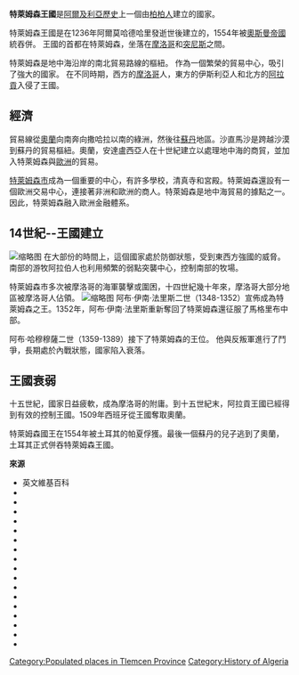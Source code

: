 {{unreferenced|time=2017-04-02T14:04:42+00:00}}
{{Infobox Former Country|native_name=مملكة تلمسان <small>|conventional_long_name=特萊姆森|common_name=特萊姆森|continent=非洲|region=北非|country=阿爾及利亞|status=|event_start=自[[穆瓦希德王朝|穆瓦希德王朝]]獨立|year_start=1235年|event_end=遭[[奧斯曼帝國|奧斯曼帝國]]吞併|year_end=1556年|image_flag=Dz_tlem2.png|flag_type=特萊姆森王國的國旗 (1235–1338, 1488–1556)|flag_alt=特萊姆森王國的國旗 (1235–1338, 1488–1556)|image_coat=Flag of the Kingdom of Tlemcen 1338-1488.png|symbol_type=特萊姆森王國國旗 (1338–1488)|symbol_alt=Flag of the Zayyanid Kingdom (1338–1488)|coa_size=135px|image_map=Magrèb sègle XV-es.svg|image_map_caption=15世紀的北非，橘色為特萊姆森王國|p1=穆瓦希德王朝|s1=奧斯曼帝國|flag_p1=Flag_of_Morocco_1147_1269.svg|flag_s1=Flag of the Ottoman Empire (1844–1922).svg|common_languages=[[柏柏語|柏柏]], [[阿拉伯語|阿拉伯語]]|religion=[[伊斯蘭|伊斯蘭]]|capital=特萊姆森|government_type=君主制|title_leader=<nowiki>蘇丹</nowiki>|year_leader1=1236–1283|year_leader2=1550–1556|stat_area1=}}
'''特萊姆森王國'''是[[阿爾及利亞歷史|阿爾及利亞歷史]]上一個由[[柏柏人|柏柏人]]建立的國家。

特萊姆森王國是在1236年阿爾莫哈德哈里發逝世後建立的，1554年被[[奧斯曼帝國|奧斯曼帝國]]統吞併。 王國的首都在特萊姆森，坐落在[[摩洛哥|摩洛哥]]和[[突尼西亞|突尼斯]]之間。

特萊姆森是地中海沿岸的南北貿易路線的樞紐。 作為一個繁榮的貿易中心，吸引了強大的國家。 在不同時期，西方的[[摩洛哥|摩洛哥]]人，東方的伊斯利亞人和北方的[[阿拉貢|阿拉貢]]入侵了王國。

== 經濟 ==
貿易線從[[奧蘭|奧蘭]]向南奔向撒哈拉以南的綠洲，然後往[[蘇丹|蘇丹]]地區。沙直馬沙是跨越沙漠到蘇丹的貿易樞紐。奧蘭，安達盧西亞人在十世紀建立以處理地中海的商貿，並加入特萊姆森與[[歐洲|歐洲]]的貿易。 

[[特莱姆森|特萊姆森市]]成為一個重要的中心，有許多學校，清真寺和宮殿。特萊姆森還設有一個歐洲交易中心，連接著非洲和歐洲的商人。特萊姆森是地中海貿易的據點之一。因此，特萊姆森融入歐洲金融體系。

== 14世紀--王國建立 ==
[[File:Colonnes_provenant_de_la_mosquée_de_Mansourah.JPG|缩略图]]
在大部份的時間上，這個國家處於防御狀態，受到東西方強國的威脅。南部的游牧阿拉伯人也利用頻繁的弱點突襲中心，控制南部的牧場。

特萊姆森市多次被摩洛哥的海軍襲擊或圍困，十四世紀幾十年來，摩洛哥大部分地區被摩洛哥人佔領。
[[File:Empire_mérinide_-_XIVe.PNG|缩略图]]
阿布·伊南·法里斯二世（1348-1352）宣佈成為特萊姆森之王。1352年，阿布·伊南·法里斯重新奪回了特萊姆森還征服了馬格里布中部。

阿布·哈穆穆薩二世（1359-1389）接下了特萊姆森的王位。 他與反叛軍進行了鬥爭，長期處於內戰狀態，國家陷入衰落。

== 王國衰弱 ==
十五世紀，國家日益疲軟，成為摩洛哥的附庸。到十五世紀末，阿拉貢王國已經得到有效的控制王國。1509年西班牙從王國奪取奧蘭。

特萊姆森國王在1554年被土耳其的帕夏俘獲。最後一個蘇丹的兒子逃到了奧蘭，土耳其正式併吞特萊姆森王國。

'''來源'''
{{refbegin}}
*英文維基百科{{lang|en|Kingdom of Tlemcen}}
*{{cite encyclopedia |ref={{harvid|'Abd al-Wadid: Britannica}} |encyclopedia=Encyclopædia Britannica
 |title='Abd al-Wadid|edition=15th
 |year=2010| publisher=Encyclopædia Britannica, Inc.|volume=I: A-Ak - Bayes|location= Chicago, IL|isbn=978-1-59339-837-8|pages=16}}
*{{cite book|ref=harv|chapter='Abdalwadides|last=Bel.|first=A.|title=First Encyclopaedia of Islam: 1913-1936|url=https://books.google.com/books?id=GEl6N2tQeawC&pg=PA65|accessdate=2013-05-15|year=1993|publisher=BRILL|isbn=978-90-04-09796-4|page=65|archive-date=2019-06-08|archive-url=https://web.archive.org/web/20190608183348/https://books.google.com/books?id=GEl6N2tQeawC&pg=PA65|dead-url=no}}
*{{cite book |ref=harv
 |last=Braudel |first=Fernand |year=1979 |title=Civilization and Capitalism, 15th-18th Century: Vol. III: The Perspective of the World
 |others=Translated by Sian Reynolds |publisher=Univ. Calif. Press & HarperCollins}}
*{{cite web|ref=harv|url=http://cocomaan.net/CaverlyMAThesis.pdf|last=Caverly|first=R. William|year=2008|title=Hosting Dynasties and Faiths: Chronicling the Religious History Of a Medieval Moroccan Oasis City|deadurl=yes|archiveurl=https://web.archive.org/web/20140714162736/http://cocomaan.net/CaverlyMAThesis.pdf|archivedate=2014-07-14}}
*{{cite book|ref=harv|last1=Fage|first1=John Donnelly|last2=Oliver|first2=Roland Anthony|title=The Cambridge History of Africa|url=https://books.google.com/books?id=Qwg8GV6aibkC&pg=PA356|accessdate=2013-05-15|year=1975|publisher=Cambridge University Press|isbn=978-0-521-20981-6|archive-date=2019-06-11|archive-url=https://web.archive.org/web/20190611212311/https://books.google.com/books?id=Qwg8GV6aibkC&pg=PA356|dead-url=no}}
*{{cite book |ref=harv
 |last=Hrbek |first=I. |year=1997 |chapter=The disintegration of political unity in the Maghrib |editor=Joseph Ki-Zerbo & Djibril T Niane
 |title=General History of Africa, vol. IV: Africa from the Twelfth to the Sixteenth Century |publisher=UNESCO, James Curry Ltd., and Univ. Calif. Press}}
*{{cite book |ref=harv
 |last=Idris |first=R. |year=1997 |chapter=Society in the Maghrib after the disappearance of the Almohads |editor=Joseph Ki-Zerbo & Djibril T Niane
 |title=General History of Africa, vol. IV: Africa from the Twelfth to the Sixteenth Century |publisher=UNESCO, James Curry Ltd., and Univ. Calif. Press}}
*{{cite book|ref=harv|author=John Murray|title=A handbook for travellers in Algeria|url=https://books.google.com/books?id=UhYIAAAAQAAJ&pg=PA210|accessdate=2013-05-15|year=1874|archive-date=2019-06-12|archive-url=https://web.archive.org/web/20190612181116/https://books.google.com/books?id=UhYIAAAAQAAJ&pg=PA210|dead-url=no}}
*{{cite journal |ref=harv
 |last=Kasaichi |first=Masatochi |year=2004 |title=Three renowned 'ulama' families of Tlemcen: The Maqqari, the Marzuqi and the 'Uqbani
 |journal=J. Sophia Asian Studies|issue=22}}
*{{cite book|ref=harv|last=Niane|first=Djibril Tamsir|title=Africa from the Twelfth to the Sixteenth Century: 4|url=https://books.google.com/books?id=iAcf63sQGhIC&pg=PA93|accessdate=2013-05-15|year=1984|publisher=University of California Press|isbn=978-0-435-94810-8|page=93|archive-date=2020-07-10|archive-url=https://web.archive.org/web/20200710022442/https://books.google.com/books?id=iAcf63sQGhIC&pg=PA93|dead-url=no}}
*{{cite book |ref=harv
 |last=Niane|first=Djibril Tamsir |year=1997 |chapter=Relationships and exchanges among the different regions |editor=Joseph Ki-Zerbo & Djibril T Niane
 |title=General History of Africa, vol. IV: Africa from the Twelfth to the Sixteenth Century |publisher=UNESCO, James Curry Ltd., and Univ. Calif. Press}}
*{{cite book
 |ref={{harvid|Political Chronologies of the World}}
 |title=Political Chronologies of the World, vol.4 : A Political Chronology of Africa
 |publisher=Taylor & Francis
 |year=2001
 |ISBN=9781857431162
 |url=https://books.google.fr/books?id=ROR1xreEJTsC
 |access-date=2017-04-03
 |archive-date=2019-06-07
 |archive-url=https://web.archive.org/web/20190607123935/https://books.google.fr/books?id=ROR1xreEJTsC
 |dead-url=no
 }}
*{{cite book |ref=harv
 |last=Ruano |first=Delfina S. |year=2006 |chapter=Hafsids |editor=Josef W Meri |title=Medieval Islamic Civilization: an Encyclopedia|publisher=Routledge}}
*{{cite book |ref=harv
 |last=Talbi |first=M.  |year=1997 |chapter=The Spread of Civilization in the Maghrib and its Impact on Western Civilization |editor=Joseph Ki-Zerbo & Djibril T Niane
 |title=General History of Africa, vol. IV: Africa from the Twelfth to the Sixteenth Century |publisher=UNESCO, James Curry Ltd., and Univ. Calif. Press}}
*{{cite book|ref=harv|last=Tarabulsi|first=Hasna|title=IBN JALDUN: STUDIES|url=https://books.google.com/books?id=aoX4bsr0EEIC&pg=PA83|accessdate=2013-05-15|year=2006|publisher=Fundación El legado andalusì|isbn=978-84-96556-34-8|chapter=The Zayyanids of Tlemcen and the Hatsids of Tunis|archive-date=2020-07-09|archive-url=https://web.archive.org/web/20200709191002/https://books.google.com/books?id=aoX4bsr0EEIC&pg=PA83|dead-url=no}}
*{{cite web |ref={{harvid|The Abdelwadids (1236-1554): Qantara}} |url=http://www.qantara-med.org/qantara4/public/show_document.php?do_id=603&lang=en |title=The Abdelwadids (1236-1554) |publisher=Qantara 2008 |accessdate=2013-05-15 |archive-date=2013-11-12 |archive-url=https://web.archive.org/web/20131112233419/http://www.qantara-med.org/qantara4/public/show_document.php?do_id=603&lang=en |dead-url=no }}
*{{cite book|ref=harv|last=Wingfield|first=Lewis|authorlink=Lewis Strange Wingfield|title=Under the Palms in Algeria and Tunis ...|url=https://books.google.com/books?id=cBsYAAAAYAAJ&pg=PA261|accessdate=2013-05-15|year=1868|publisher=Hurst and Blackett|archive-date=2020-12-06|archive-url=https://web.archive.org/web/20201206183216/https://books.google.com/books?id=cBsYAAAAYAAJ&pg=PA261|dead-url=no}}
{{refend}}

{{DEFAULTSORT:Tlemcen}}
[[Category:Populated_places_in_Tlemcen_Province|Category:Populated places in Tlemcen Province]]
[[Category:History_of_Algeria|Category:History of Algeria]]